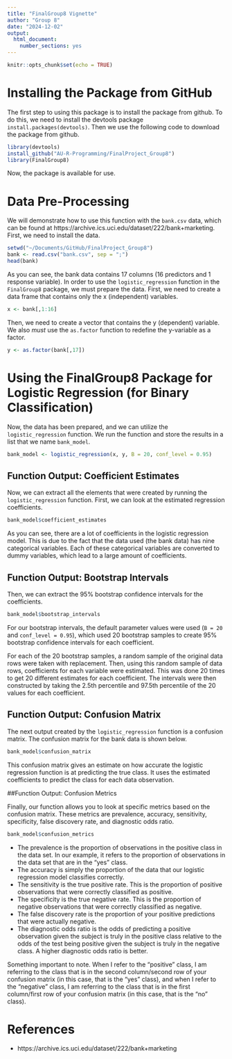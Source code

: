 ```yaml
---
title: "FinalGroup8 Vignette"
author: "Group 8"
date: "2024-12-02"
output: 
  html_document:
    number_sections: yes
---
```


```r
knitr::opts_chunk$set(echo = TRUE)
```

# Installing the Package from GitHub

The first step to using this package is to install the package from github. To do this, we need to install the devtools package `install.packages(devtools)`. Then we use the following code to download the package from github.

```r
library(devtools)
install_github("AU-R-Programming/FinalProject_Group8")
library(FinalGroup8)
```

Now, the package is available for use.

# Data Pre-Processing

We will demonstrate how to use this function with the `bank.csv` data, which can be found at https://archive.ics.uci.edu/dataset/222/bank+marketing. First, we need to install the data.

```r
setwd("~/Documents/GitHub/FinalProject_Group8")
bank <- read.csv("bank.csv", sep = ";")
head(bank)
```

As you can see, the bank data contains 17 columns (16 predictors and 1 response variable). In order to use the `logistic_regression` function in the `FinalGroup8` package, we must prepare the data. First, we need to create a data frame that contains only the x (independent) variables.

```r
x <- bank[,1:16]
```

Then, we need to create a vector that contains the y (dependent) variable. We also *must* use the `as.factor` function to redefine the y-variable as a factor.

```r
y <- as.factor(bank[,17])
```

# Using the FinalGroup8 Package for Logistic Regression (for Binary Classification)

Now, the data has been prepared, and we can utilize the `logistic_regression` function. We run the function and store the results in a list that we name `bank_model`.

```r
bank_model <- logistic_regression(x, y, B = 20, conf_level = 0.95)
```

## Function Output: Coefficient Estimates

Now, we can extract all the elements that were created by running the `logistic_regression` function. First, we can look at the estimated regression coefficients.

```r
bank_model$coefficient_estimates
```

As you can see, there are a lot of coefficients in the logistic regression model. This is due to the fact that the data used (the bank data) has nine categorical variables. Each of these categorical variables are converted to dummy variables, which lead to a large amount of coefficients.

## Function Output: Bootstrap Intervals

Then, we can extract the 95% bootstrap confidence intervals for the coefficients.

```r
bank_model$bootstrap_intervals
```

For our bootstrap intervals, the default parameter values were used (`B = 20` and `conf_level = 0.95`), which used 20 bootstrap samples to create 95% bootstrap confidence intervals for each coefficient. 

For each of the 20 bootstrap samples, a random sample of the original data rows were taken with replacement. Then, using this random sample of data rows, coefficients for each variable were estimated. This was done 20 times to get 20 different estimates for each coefficient. The intervals were then constructed by taking the 2.5th percentile and 97.5th percentile of the 20 values for each coefficient.

## Function Output: Confusion Matrix

The next output created by the `logistic_regression` function is a confusion matrix. The confusion matrix for the bank data is shown below.

```r
bank_model$confusion_matrix
```

This confusion matrix gives an estimate on how accurate the logistic regression function is at predicting the true class. It uses the estimated coefficients to predict the class for each data observation.

##Function Output: Confusion Metrics

Finally, our function allows you to look at specific metrics based on the confusion matrix. These metrics are prevalence, accuracy, sensitivity, specificity, false discovery rate, and diagnostic odds ratio.

```r
bank_model$confusion_metrics
```

- The prevalence is the proportion of observations in the positive class in the data set. In our example, it refers to the proportion of observations in the data set that are in the "yes" class. 
- The accuracy is simply the proportion of the data that our logistic regression model classifies correctly.
- The sensitivity is the true positive rate. This is the proportion of positive observations that were correctly classified as positive.
- The specificity is the true negative rate. This is the proportion of negative observations that were correctly classified as negative.
- The false discovery rate is the proportion of your positive predictions that were actually negative.
- The diagnostic odds ratio is the odds of predicting a positive observation given the subject is truly in the positive class relative to the odds of the test being positive given the subject is truly in the negative class. A higher diagnostic odds ratio is better.

Something important to note. When I refer to the "positive" class, I am referring to the class that is in the second column/second row of your confusion matrix (in this case, that is the "yes" class), and when I refer to the "negative" class, I am referring to the class that is in the first column/first row of your confusion matrix (in this case, that is the "no" class).

# References

- https://archive.ics.uci.edu/dataset/222/bank+marketing
